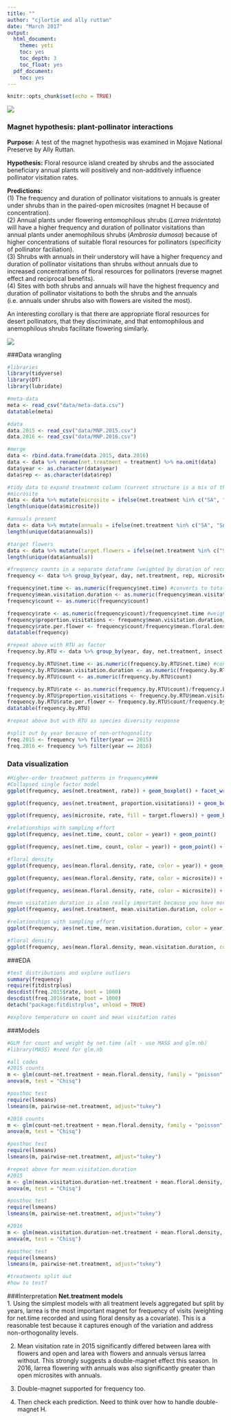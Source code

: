 ```yaml
---
title: ""
author: "cjlortie and ally ruttan"
date: "March 2017"
output:
  html_document:
    theme: yeti
    toc: yes
    toc_depth: 3
    toc_float: yes
  pdf_document:
    toc: yes
---
```


```r
knitr::opts_chunk$set(echo = TRUE)
```
![](./MNP.jpg)

### Magnet hypothesis: plant-pollinator interactions
**Purpose:** A test of the magnet hypothesis was examined in Mojave National Preserve by Ally Ruttan.    

**Hypothesis:** Floral resource island created by shrubs and the associated beneficiary annual plants will positively and non-additively influence pollinator visitation rates. 

**Predictions:**  
(1) The frequency and duration of pollinator visitations to annuals is greater under shrubs than in the paired-open microsites (magnet H because of concentration).  
(2) Annual plants under flowering entomophilous shrubs (*Larrea tridentata*) will have a higher frequency and duration of pollinator visitations than annual plants under anemophilous shrubs (*Ambrosia dumosa*) because of higher concentrations of suitable floral resources for pollinators (specificity of pollinator faciliation).  
(3) Shrubs with annuals in their understory will have a higher frequency and duration of pollinator visitations than shrubs without annuals due to increased concentrations of floral resources for pollinators (reverse magnet effect and reciprocal benefits).  
(4) Sites with both shrubs and annuals will have the highest frequency and duration of pollinator visitations to both the shrubs and the annuals (i.e. annuals under shrubs also with flowers are visited the most).

An interesting corollary is that there are appropriate floral resources for desert pollinators, that they discriminate, and that entomophilous and anemophilous shrubs facilitate flowering similarly.

![](./map.jpg)

###Data wrangling
```r
#libraries
library(tidyverse)
library(DT)
library(lubridate)

#meta-data
meta <- read_csv("data/meta-data.csv")
datatable(meta)

#data
data.2015 <- read_csv("data/MNP.2015.csv")
data.2016 <- read_csv("data/MNP.2016.csv")

#merge
data <- rbind.data.frame(data.2015, data.2016)
data <- data %>% rename(net.treatment = treatment) %>% na.omit(data) 
data$year <- as.character(data$year)
data$rep <- as.character(data$rep)

#tidy data to expand treatment column (current structure is a mix of three factors)
#microsite
data <- data %>% mutate(microsite = ifelse(net.treatment %in% c("SA", "SAA", "SX"), "Larrea", ifelse(net.treatment %in% c("OA"), "open", ifelse(net.treatment %in% c("AMB"), "Ambrosia", NA))))
length(unique(data$microsite))

#annuals present
data <- data %>% mutate(annuals = ifelse(net.treatment %in% c("SA", "SAA"), "annuals", ifelse(net.treatment %in% c("OA"), "annuals", ifelse(net.treatment %in% c("AMB"), "annuals", "none"))))
length(unique(data$annuals))

#target flowers
data <- data %>% mutate(target.flowers = ifelse(net.treatment %in% c("SA", "SX"), "shrub flowers", ifelse(net.treatment %in% c("AMB", "SAA", "OA"), "annual plant flowers", "NA")))
length(unique(data$annuals))

#frequency counts in a separate dataframe (weighted by duration of recording)
frequency <- data %>% group_by(year, day, net.treatment, rep, microsite, annuals, target.flowers) %>% summarise(net.time = sum(total.duration), mean.visitation.duration = mean(visitation.duration), mean.floral.density = mean(floral.density), mean.insect.RTU = n_distinct(insect.RTU), count = n())

frequency$net.time <- as.numeric(frequency$net.time) #converts to total seconds
frequency$mean.visitation.duration <- as.numeric(frequency$mean.visitation.duration) #converts to total seconds
frequency$count <- as.numeric(frequency$count)

frequency$rate <- as.numeric(frequency$count)/frequency$net.time #weight by net time
frequency$proportion.visitations <- frequency$mean.visitation.duration/frequency$net.time
frequency$rate.per.flower <- frequency$count/frequency$mean.floral.density
datatable(frequency)

#repeat above with RTU as factor
frequency.by.RTU <- data %>% group_by(year, day, net.treatment, insect.RTU, rep, microsite, annuals, target.flowers) %>% summarise(net.time = sum(total.duration), mean.visitation.duration = mean(visitation.duration), mean.floral.density = mean(floral.density), count = n())

frequency.by.RTU$net.time <- as.numeric(frequency.by.RTU$net.time) #converts to total seconds
frequency.by.RTU$mean.visitation.duration <- as.numeric(frequency.by.RTU$mean.visitation.duration) #converts to total seconds
frequency.by.RTU$count <- as.numeric(frequency.by.RTU$count)

frequency.by.RTU$rate <- as.numeric(frequency.by.RTU$count)/frequency.by.RTU$net.time #weight by net time
frequency.by.RTU$proportion.visitations <- frequency.by.RTU$mean.visitation.duration/frequency.by.RTU$net.time
frequency.by.RTU$rate.per.flower <- frequency.by.RTU$count/frequency.by.RTU$mean.floral.density
datatable(frequency.by.RTU)

#repeat above but with RTU as species diversity response

#split out by year because of non-orthogonality
freq.2015 <- frequency %>% filter(year == 2015)
freq.2016 <- frequency %>% filter(year == 2016)

```

### Data visualization
```r
#Higher-order treatment patterns in frequency####
#Collapsed single factor model
ggplot(frequency, aes(net.treatment, rate)) + geom_boxplot() + facet_wrap(~year)

ggplot(frequency, aes(net.treatment, proportion.visitations)) + geom_boxplot() + facet_wrap(~year)

ggplot(frequency, aes(microsite, rate, fill = target.flowers)) + geom_boxplot() + facet_wrap(~year) + scale_fill_brewer(palette = "YlGn")

#relationships with sampling effort
ggplot(frequency, aes(net.time, count, color = year)) + geom_point()

ggplot(frequency, aes(net.time, count, color = year)) + geom_point() + facet_wrap(~microsite)

#floral density
ggplot(frequency, aes(mean.floral.density, rate, color = year)) + geom_point()

ggplot(frequency, aes(mean.floral.density, rate, color = microsite)) + geom_point() + facet_wrap(~year)

ggplot(frequency, aes(mean.floral.density, rate, color = microsite)) + geom_point() + facet_wrap(~year)

#mean visitation duration is also really important because you have more visits or longer visits####
ggplot(frequency, aes(net.treatment, mean.visitation.duration, color = microsite)) + geom_boxplot() + facet_wrap(~year)

#relationships with sampling effort
ggplot(frequency, aes(net.time, mean.visitation.duration, color = year)) + geom_point() + facet_wrap(~microsite*target.flowers)

#floral density
ggplot(frequency, aes(mean.floral.density, mean.visitation.duration, color = year)) + geom_point() + facet_wrap(~microsite)

```

###EDA
```r
#test distributions and explore outliers
summary(frequency)
require(fitdistrplus)
descdist(freq.2015$rate, boot = 1000)
descdist(freq.2016$rate, boot = 1000)
detach("package:fitdistrplus", unload = TRUE)

#explore temperature on count and mean visitation rates


```

###Models
```r
#GLM for count and weight by net.time (alt - use MASS and glm.nb)
#library(MASS) #need for glm.nb

#all codes
#2015 counts
m <- glm(count~net.treatment + mean.floral.density, family = "poisson", weight = net.time, data = freq.2015)
anova(m, test = "Chisq") 

#posthoc test
require(lsmeans)
lsmeans(m, pairwise~net.treatment, adjust="tukey")

#2016 counts
m <- glm(count~net.treatment + mean.floral.density, family = "poisson", weight = net.time, data = freq.2016)
anova(m, test = "Chisq") 

#posthoc test
require(lsmeans)
lsmeans(m, pairwise~net.treatment, adjust="tukey")

#repeat above for mean.visitation.duration
#2015
m <- glm(mean.visitation.duration~net.treatment + mean.floral.density, family = "gaussian", weight = net.time, data = freq.2015)
anova(m, test = "Chisq") 

#posthoc test
require(lsmeans)
lsmeans(m, pairwise~net.treatment, adjust="tukey")

#2016
m <- glm(mean.visitation.duration~net.treatment + mean.floral.density, family = "gaussian", weight = net.time, data = freq.2016)
anova(m, test = "Chisq") 

#posthoc test
require(lsmeans)
lsmeans(m, pairwise~net.treatment, adjust="tukey")

#treatments split out
#how to test?

```

###Interpretation
**Net.treatment models**  
1. Using the simplest models with all treatment levels aggregated but split by years, larrea is the most important magnet for frequency of visits (weighting for net.time recorded and using floral density as a covariate). This is a reasonable test because it captures enough of the variation and address non-orthogonality levels.\

2. Mean visitation rate in 2015 significantly differed between larea with flowers and open and larea with flowers and annuals versus larrea without. This strongly suggests a double-magnet effect this season. In 2016, larrea flowering with annuals was also significantly greater than open microsites with annuals.

3. Double-magnet supported for frequency too.

4. Then check each prediction. Need to think over how to handle double-magnet H.




